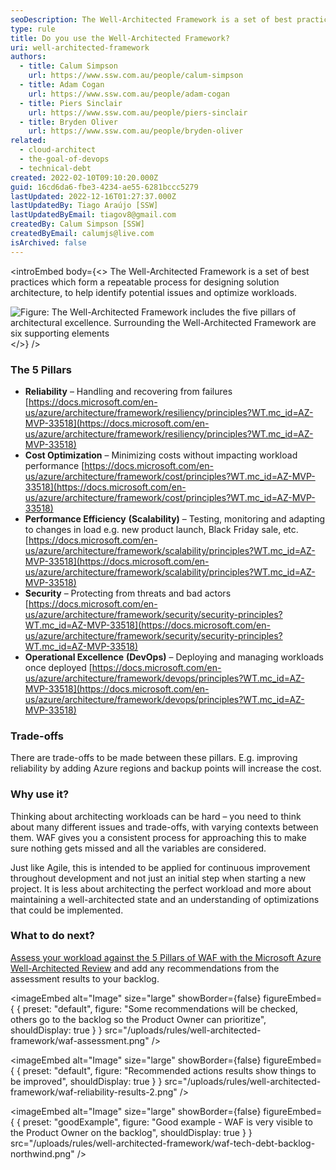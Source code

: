 ```yaml
---
seoDescription: The Well-Architected Framework is a set of best practices for designing solution architecture, ensuring reliability, cost optimization, performance efficiency, security, and operational excellence in cloud-based workloads.
type: rule
title: Do you use the Well-Architected Framework?
uri: well-architected-framework
authors:
  - title: Calum Simpson
    url: https://www.ssw.com.au/people/calum-simpson
  - title: Adam Cogan
    url: https://www.ssw.com.au/people/adam-cogan
  - title: Piers Sinclair
    url: https://www.ssw.com.au/people/piers-sinclair
  - title: Bryden Oliver
    url: https://www.ssw.com.au/people/bryden-oliver
related:
  - cloud-architect
  - the-goal-of-devops
  - technical-debt
created: 2022-02-10T09:10:20.000Z
guid: 16cd6da6-fbe3-4234-ae55-6281bccc5279
lastUpdated: 2022-12-16T01:27:37.000Z
lastUpdatedBy: Tiago Araújo [SSW]
lastUpdatedByEmail: tiagov8@gmail.com
createdBy: Calum Simpson [SSW]
createdByEmail: calumjs@live.com
isArchived: false
---
```


<introEmbed
  body={<>
The Well-Architected Framework is a set of best practices which form a repeatable process for designing solution architecture, to help identify potential issues and optimize workloads.

![Figure: The Well-Architected Framework includes the five pillars of architectural excellence. Surrounding the Well-Architected Framework are six supporting elements](/uploads/rules/well-architected-framework/waf-diagram-revised.png)
  </>}
/>
### The 5 Pillars

* **Reliability** – Handling and recovering from failures [https://docs.microsoft.com/en-us/azure/architecture/framework/resiliency/principles?WT.mc_id=AZ-MVP-33518](https://docs.microsoft.com/en-us/azure/architecture/framework/resiliency/principles?WT.mc_id=AZ-MVP-33518)
* **Cost Optimization** – Minimizing costs without impacting workload performance [https://docs.microsoft.com/en-us/azure/architecture/framework/cost/principles?WT.mc_id=AZ-MVP-33518](https://docs.microsoft.com/en-us/azure/architecture/framework/cost/principles?WT.mc_id=AZ-MVP-33518)
* **Performance Efficiency** **(Scalability)** – Testing, monitoring and adapting to changes in load e.g. new product launch, Black Friday sale, etc. [https://docs.microsoft.com/en-us/azure/architecture/framework/scalability/principles?WT.mc_id=AZ-MVP-33518](https://docs.microsoft.com/en-us/azure/architecture/framework/scalability/principles?WT.mc_id=AZ-MVP-33518)
* **Security** – Protecting from threats and bad actors [https://docs.microsoft.com/en-us/azure/architecture/framework/security/security-principles?WT.mc_id=AZ-MVP-33518](https://docs.microsoft.com/en-us/azure/architecture/framework/security/security-principles?WT.mc_id=AZ-MVP-33518)
* **Operational Excellence** **(DevOps)** – Deploying and managing workloads once deployed [https://docs.microsoft.com/en-us/azure/architecture/framework/devops/principles?WT.mc_id=AZ-MVP-33518](https://docs.microsoft.com/en-us/azure/architecture/framework/devops/principles?WT.mc_id=AZ-MVP-33518)

### Trade-offs

There are trade-offs to be made between these pillars. E.g. improving reliability by adding Azure regions and backup points will increase the cost.

### Why use it?

Thinking about architecting workloads can be hard – you need to think about many different issues and trade-offs, with varying contexts between them. WAF gives you a consistent process for approaching this to make sure nothing gets missed and all the variables are considered.

Just like Agile, this is intended to be applied for continuous improvement throughout development and not just an initial step when starting a new project. It is less about architecting the perfect workload and more about maintaining a well-architected state and an understanding of optimizations that could be implemented.

### What to do next?

[Assess your workload against the 5 Pillars of WAF with the Microsoft Azure Well-Architected Review](https://learn.microsoft.com/en-us/assessments/azure-architecture-review?WT.mc_id=AZ-MVP-33518) and add any recommendations from the assessment results to your backlog.


<imageEmbed
  alt="Image"
  size="large"
  showBorder={false}
  figureEmbed={ {
    preset: "default",
    figure: "Some recommendations will be checked, others go to the backlog so the Product Owner can prioritize",
    shouldDisplay: true
  } }
  src="/uploads/rules/well-architected-framework/waf-assessment.png"
/>


<imageEmbed
  alt="Image"
  size="large"
  showBorder={false}
  figureEmbed={ {
    preset: "default",
    figure: "Recommended actions results show things to be improved",
    shouldDisplay: true
  } }
  src="/uploads/rules/well-architected-framework/waf-reliability-results-2.png"
/>

<imageEmbed
  alt="Image"
  size="large"
  showBorder={false}
  figureEmbed={ {
    preset: "goodExample",
    figure: "Good example - WAF is very visible to the Product Owner on the backlog",
    shouldDisplay: true
  } }
  src="/uploads/rules/well-architected-framework/waf-tech-debt-backlog-northwind.png"
/>
